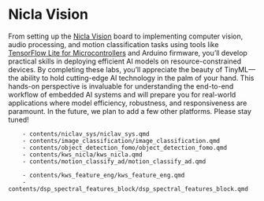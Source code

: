 # Nicla Vision


From setting up the [Nicla Vision](https://store.arduino.cc/products/nicla-vision) board to implementing computer vision, audio processing, and motion classification tasks using tools like [TensorFlow Lite for Microcontrollers](https://www.tensorflow.org/lite/microcontrollers) and Arduino firmware, you'll develop practical skills in deploying efficient AI models on resource-constrained devices. By completing these labs, you'll appreciate the beauty of TinyML—the ability to hold cutting-edge AI technology in the palm of your hand. This hands-on perspective is invaluable for understanding the end-to-end workflow of embedded AI systems and will prepare you for real-world applications where model efficiency, robustness, and responsiveness are paramount. In the future, we plan to add a few other platforms. Please stay tuned!

        - contents/niclav_sys/niclav_sys.qmd
        - contents/image_classification/image_classification.qmd
        - contents/object_detection_fomo/object_detection_fomo.qmd
        - contents/kws_nicla/kws_nicla.qmd
        - contents/motion_classify_ad/motion_classify_ad.qmd

        - contents/kws_feature_eng/kws_feature_eng.qmd
        - contents/dsp_spectral_features_block/dsp_spectral_features_block.qmd
